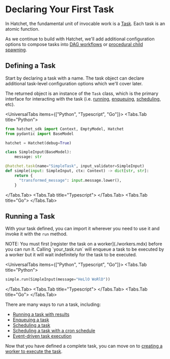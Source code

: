 
# Declaring Your First Task

In Hatchet, the fundamental unit of invocable work is a [Task](#defining-a-task). Each task is an atomic function.

As we continue to build with Hatchet, we'll add additional configuration options to compose tasks into [DAG workflows](./dags.mdx) or [procedural child spawning](./child-spawning.mdx).

## Defining a Task

Start by declaring a task with a name. The task object can declare additional task-level configuration options which we'll cover later.

The returned object is an instance of the `Task` class, which is the primary interface for interacting with the task (i.e. [running](./run-with-results.mdx), [enqueuing](./run-no-wait.mdx), [scheduling](./scheduled-runs.mdx), etc).

<UniversalTabs items={["Python", "Typescript", "Go"]}>
  <Tabs.Tab title="Python">

```python
from hatchet_sdk import Context, EmptyModel, Hatchet
from pydantic import BaseModel

hatchet = Hatchet(debug=True)

class SimpleInput(BaseModel):
    message: str

@hatchet.task(name="SimpleTask", input_validator=SimpleInput)
def simple(input: SimpleInput, ctx: Context) -> dict[str, str]:
    return {
      "transformed_message": input.message.lower(),
    }
```

</Tabs.Tab>
<Tabs.Tab title="Typescript">
<Snippet src={snips.typescript.simple.workflow.declaring_a_task} />
</Tabs.Tab>
<Tabs.Tab title="Go">
<Snippet src={snips.go.workflows.simple.declaring_a_task} />
</Tabs.Tab>
</UniversalTabs>

## Running a Task

With your task defined, you can import it wherever you need to use it and invoke it with the `run` method.

<Callout type="warning">
  NOTE: You must first [register the task on a worker](./workers.mdx) before you
  can run it. Calling `your_task.run` will enqueue a task to be executed by a
  worker but it will wait indefinitely for the task to be executed.
</Callout>

<UniversalTabs items={["Python", "Typescript", "Go"]}>
  <Tabs.Tab title="Python">

```python
simple.run(SimpleInput(message="HeLlO WoRlD"))
```

</Tabs.Tab>
<Tabs.Tab title="Typescript">
<Snippet src={snips.typescript.simple.run.running_a_task} />
</Tabs.Tab>
<Tabs.Tab title="Go">
<Snippet src={snips.go.workflows.simple.running_a_task} />
</Tabs.Tab>
</UniversalTabs>

There are many ways to run a task, including:

- [Running a task with results](./run-with-results.mdx)
- [Enqueuing a task](./run-no-wait.mdx)
- [Scheduling a task](./scheduled-runs.mdx)
- [Scheduling a task with a cron schedule](./cron-runs.mdx)
- [Event-driven task execution](./run-on-event.mdx)

Now that you have defined a complete task, you can move on to [creating a worker to execute the task](./workers.mdx).
